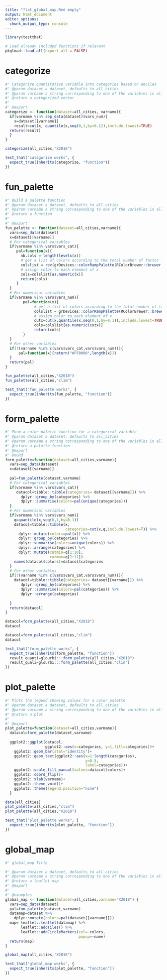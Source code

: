 ```yaml
---
title: "flat_global_map.Rmd empty"
output: html_document
editor_options: 
  chunk_output_type: console
---
```


```r
library(testthat)
```

```r
# Load already included functions if relevant
pkgload::load_all(export_all = FALSE)
```

# categorize
    
```r
#' Categorize quantitative variable into categories based on deciles
#' @param dataset a dataset, defaults to all_cities
#' @param varname a string corresponding to one of the variables in all_cities.
#' @return a categorized vector
#' 
#' @export
categorize <- function(dataset=all_cities, varname){
  if(varname %in% sep_data(dataset)$vars_num){
    x=dataset[[varname]]
    result=cut(x, quantile(x,seq(0,1,by=0.1)),include.lowest=TRUE)
  return(result)
  }
}
```
  
```r
categorize(all_cities,"X2018")
```
  
```r
test_that("categorize works", {
  expect_true(inherits(categorize, "function")) 
})
```
  

# fun_palette
    
```r
#' Build a palette function
#' @param dataset a dataset, defaults to all_cities
#' @param varname a string corresponding to one of the variables in all_cities.
#' @return a function
#' 
#' @export
fun_palette <- function(dataset=all_cities,varname){
  vars=sep_data(dataset)
  x=dataset[[varname]]
  # For categorical variables
  if(varname %in% vars$vars_cat){
     pal=function(x){
       nb.cols = length(levels(x))
       # get a list of colors according to the total number of factor levels
       colslist = rev(grDevices::colorRampPalette(RColorBrewer::brewer.pal(8, "RdYlBu"))(nb.cols))
       # assign color to each element of x
       cols=colslist[as.numeric(x)]
       return(cols)
     }
  }
  # For numerical variables
  if(varname %in% vars$vars_num){
        pal=function(x){
             # get a list of colors according to the total number of factor levels
             colslist = grDevices::colorRampPalette(RColorBrewer::brewer.pal(8,"PuBuGn"))(10)
             # assign color to each element of x
             cutx=cut(x,quantile(x,seq(0,1,by=0.1)),include.lowest=TRUE)
             cols=colslist[as.numeric(cutx)]
             return(cols)
        }
  }
  # For other variables
  if(!(varname %in% c(vars$vars_cat,vars$vars_num))){
      pal=function(x){return("#FF0000",length(x))}
  }
  return(pal)
}
```
  
```r
fun_palette(all_cities,"X2018")
fun_palette(all_cities,"clim")
```
  
```r
test_that("fun_palette works", {
  expect_true(inherits(fun_palette, "function")) 
})
```
  

# form_palette
    
```r
#' Form a color palette function for a categorical variable
#' @param dataset a dataset, defaults to all_cities
#' @param varname a string corresponding to one of the variables in all_cities.
#' @return a palette function
#' @export
#' @noRd
form_palette=function(dataset=all_cities,varname){
  vars=sep_data(dataset)
  x=dataset[[varname]]
  
  pal=fun_palette(dataset,varname)
  # For categorical variables
  if(varname %in% vars$vars_cat){
     datacol=tibble::tibble(categories= dataset[[varname]]) %>% 
       dplyr::group_by(categories) %>% 
       dplyr::summarise(colors=pal(unique(categories)))
  }
  # For numerical variables
  if(varname %in% vars$vars_num){
    q=quantile(x,seq(0,1,by=0.1))
    datacol=tibble::tibble(x,
                           categories=cut(x,q,include.lowest=T)) %>% 
      dplyr::mutate(colors=pal(x)) %>% 
      dplyr::group_by(categories) %>% 
      dplyr::summarise(colors=unique(colors)) %>% 
      dplyr::arrange(categories) %>% 
      dplyr::mutate(catmin=q[1:10],
                    catmax=q[2:11])
    names(datacol$colors)=datacol$categories
  }
  # For other variables
  if(!(varname %in% c(vars$vars_cat,vars$vars_num))){
    datacol=tibble::tibble(categories= dataset[[varname]]) %>% 
       dplyr::group_by(categories) %>%  
       dplyr::summarise(colors=pal(categories)) %>% 
       dplyr::arrange(categories)
    
  }
  return(datacol)
}

```
  
```r
datacol=form_palette(all_cities,"X2018")
datacol

datacol=form_palette(all_cities,"clim")
datacol
```
  
```r
test_that("form_palette works", {
  expect_true(inherits(form_palette, "function")) 
  result_quanti=glourbi:::form_palette(all_cities,"X2018")
  result_quali=glourbi:::form_palette(all_cities,"clim")
})
```
  
# plot_palette
    
```r
#' Plots the legend showing values for a color palette
#' @param dataset a dataset, defaults to all_cities
#' @param varname a string corresponding to one of the variables in all_cities.
#' @return a plot
#' 
#' @export
plot_palette=function(dataset=all_cities,varname){
  datacol=form_palette(dataset,varname) 
  
  ggplot2::ggplot(datacol,
                  ggplot2::aes(x=categories, y=1,fill=categories))+
    ggplot2::geom_bar(stat="identity")+
    ggplot2::geom_text(ggplot2::aes(x=1:length(categories),
                                    y=0.5,
                                    label=categories))+
    ggplot2::scale_fill_manual(values=datacol$colors)+
    ggplot2::coord_flip()+
    ggplot2::xlab(varname)+
    ggplot2::theme_void()+
    ggplot2::theme(legend.position="none")
  }
```
  
```r
data(all_cities)
plot_palette(all_cities,"clim")
plot_palette(all_cities,"X2018")
```
  
```r
test_that("plot_palette works", {
  expect_true(inherits(plot_palette, "function")) 
})
```
    


# global_map

```r
#' global_map Title

#' @param dataset a dataset, defaults to all_cities
#' @param varname a string corresponding to one of the variables in all_cities. Defaults to X2018
#' @return a leaflet map
#' @export
#'
#' @examples
global_map <- function(dataset=all_cities,varname="X2018") {
  vars=sep_data(dataset)
  pal=fun_palette(dataset,varname)
  datamap=dataset %>% 
    dplyr::mutate(colors=pal(dataset[[varname]]))
  map= leaflet::leaflet(datamap) %>% 
       leaflet::addTiles() %>% 
       leaflet::addCircleMarkers(col=~colors,
                                 popup=~name)
  return(map)
}
```

```r
global_map(all_cities,"X2018")
```

```r
test_that("global_map works", {
  expect_true(inherits(plot_palette, "function")) 
})
```


